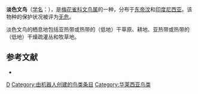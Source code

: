 {{Speciesbox 
| taxon = Lonchura pallida
| image = Pallida2.JPG
| status = LC | status_system = IUCN3.1
| authority = [[阿尔弗雷德·拉塞尔·华莱士|Wallace]], 1863
}}

'''淡色文鸟'''（[[学名|学名]]：{{lang|la|''Lonchura pallida''}}），是[[梅花雀科|梅花雀科]][[文鸟属|文鸟属]]的一种，分布于[[东帝汶|东帝汶]]和[[印度尼西亚|印度尼西亚]]。该物种的保护状况被评为[[无危|无危]]。

淡色文鸟的栖息地包括亚热带或热带的（低地）干草原、耕地、亚热带或热带的（低地）干燥疏灌丛和牧草地。

== 参考文献 ==
{{commons category|Lonchura pallida}}
*{{cite web|url=http://www.birdlife.org/datazone/speciesfactsheet.php?id=8717&m=0|title=Lonchura pallida|publisher=[[国际鸟盟|BirdLife.org]]|accessdate=2011-06-27|archive-date=2016-03-04|archive-url=https://web.archive.org/web/20160304140210/http://www.birdlife.org/datazone/speciesfactsheet.php?id=8717&m=0|dead-url=no}}
{{Taxonbar|from=Q882000}}

[[Category:文鸟属|D]]
[[Category:由机器人创建的鸟类条目|Category:由机器人创建的鸟类条目]]
[[Category:华莱西亚鸟类|Category:华莱西亚鸟类]]